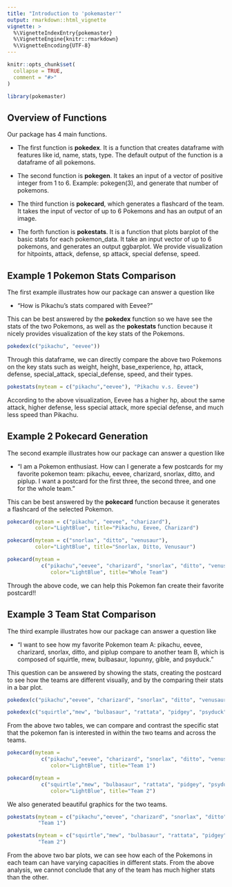 ```yaml
---
title: "Introduction to 'pokemaster'"
output: rmarkdown::html_vignette
vignette: >
  %\VignetteIndexEntry{pokemaster}
  %\VignetteEngine{knitr::rmarkdown}
  %\VignetteEncoding{UTF-8}
---
```


```r
knitr::opts_chunk$set(
  collapse = TRUE,
  comment = "#>"
)
```

```r
library(pokemaster)
```


## Overview of Functions

Our package has 4 main functions. 

- The first function is **pokedex**. It is a function that creates dataframe with features like id, name, stats, type. The default output of the function is a dataframe of all pokemons.

- The second function is **pokegen**. It takes an input of a vector of positive integer from 1 to 6. Example:  pokegen(3), and generate that number of pokemons. 

- The third function is **pokecard**, which generates a flashcard of the team. It takes the input of vector of up to 6 Pokemons and has an output of an image. 

- The forth function is **pokestats**. It is a function that plots barplot of the basic stats for each pokemon_data. It take an input vector of up to 6 pokemons, and generates an output ggbarplot. We provide visualization for hitpoints, attack, defense, sp attack, special defense, speed.

## Example 1 Pokemon Stats Comparison

The first example illustrates how our package can answer a question like 

- "How is Pikachu's stats compared with Eevee?"

This can be best answered by the **pokedex** function so we have see the stats of the two Pokemons, as well as the **pokestats** function because it nicely provides visualization of the key stats of the Pokemons.

```r
pokedex(c("pikachu", "eevee"))
```

Through this dataframe, we can directly compare the above two Pokemons on the key stats such as weight, height, base_experience, hp, attack, defense, special_attack, special_defense, speed, and their types.

```r
pokestats(myteam = c("pikachu","eevee"), "Pikachu v.s. Eevee")
```

According to the above visualization, Eevee has a higher hp, about the same attack, higher defense, less special attack, more special defense, and much less speed than Pikachu. 

## Example 2 Pokecard Generation

The second example illustrates how our package can answer a question like 

- "I am a Pokemon enthusiast. How can I generate a few postcards for my favorite pokemon team: pikachu, eevee, charizard, snorlax, ditto, and piplup. I want a postcard for the first three, the second three, and one for the whole team."

This can be best answered by the **pokecard** function because it generates a flashcard of the selected Pokemon. 

```r
pokecard(myteam = c("pikachu", "eevee", "charizard"), 
         color="LightBlue", title="Pikachu, Eevee, Charizard")
```
```r
pokecard(myteam = c("snorlax", "ditto", "venusaur"), 
         color="LightBlue", title="Snorlax, Ditto, Venusaur")
```

```r
pokecard(myteam = 
           c("pikachu","eevee", "charizard", "snorlax", "ditto", "venusaur"), 
              color="LightBlue", title="Whole Team")
```

Through the above code, we can help this Pokemon fan create their favorite postcard!!

## Example 3 Team Stat Comparison

The third example illustrates how our package can answer a question like 

- "I want to see how my favorite Pokemon team A: pikachu, eevee, charizard, snorlax, ditto, and piplup compare to another team B, which is composed of squirtle, mew, bulbasaur, lopunny, gible, and psyduck."

This question can be answered by showing the stats, creating the postcard to see how the teams are different visually, and by the comparing their stats in a bar plot.

```r
pokedex(c("pikachu","eevee", "charizard", "snorlax", "ditto", "venusaur"))
```

```r
pokedex(c("squirtle","mew", "bulbasaur", "rattata", "pidgey", "psyduck"))
```

From the above two tables, we can compare and contrast the specific stat that the pokemon fan is interested in within the two teams and across the teams.

```r
pokecard(myteam = 
           c("pikachu","eevee", "charizard", "snorlax", "ditto", "venusaur"), 
              color="LightBlue", title="Team 1")
```
```r
pokecard(myteam = 
           c("squirtle","mew", "bulbasaur", "rattata", "pidgey", "psyduck"), 
              color="LightBlue", title="Team 2")
```

We also generated beautiful graphics for the two teams.

```r
pokestats(myteam = c("pikachu","eevee", "charizard", "snorlax", "ditto", "venusaur"),
          "Team 1")
```

```r
pokestats(myteam = c("squirtle","mew", "bulbasaur", "rattata", "pidgey", "psyduck"),
          "Team 2")
```

From the above two bar plots, we can see how each of the Pokemons in each team can have varying capacities in different stats. From the above analysis, we cannot conclude that any of the team has much higher stats than the other. 

